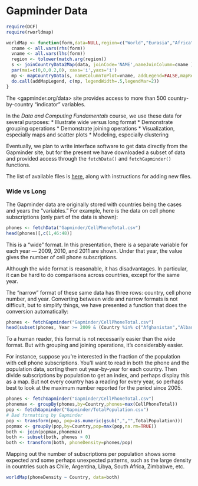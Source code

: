 Gapminder Data
======================

```r
require(DCF)
require(rworldmap)
```

```r
worldMap <- function(form,data=NULL,region=c("World","Eurasia","Africa","Latin America", "North America","Oceania","Asia")){
  cname <- all.vars(rhs(form))
  vname <- all.vars(lhs(form)) 
  region <- tolower(match.arg(region))
  s <- joinCountryData2Map(data, joinCode='NAME',nameJoinColumn=cname )
  par(mai=c(0,0,0.2,0), xaxs='i',yaxs='i') 
  mp <- mapCountryData(s, nameColumnToPlot=vname, addLegend=FALSE,mapRegion=region)  
  do.call(addMapLegend, c(mp, legendWidth=.5,legendMar=2))
}
```
The <gapminder.org/data> site provides access to more than 500 country-by-country "indicator" variables.

In the *Data and Computing Fundamentals* course, we use these data for several purposes:
* Illustrate wide versus long format
* Demonstrate grouping operations
* Demonstrate joining operations
* Visualization, especially maps and scatter plots
* Modeling, especially clustering

Eventually, we plan to write interface software to get data directly from the Gapminder site, but for the present we have downloaded a subset of data and provided access through the `fetchData()` and `fetchGapminder()` functions.

The list of available files is [here](http://htmlpreview.github.io/?https://github.com/dtkaplan/DataAndComputingFundamentals/blob/master/Notes/Day3/GapminderFiles.html), along with instructions for adding new files.

### Wide vs Long

The Gapminder data are originally stored with countries being the cases and years the "variables."  For example, here is the data on cell phone subscriptions (only part of the data is shown):
```r
phones <- fetchData("Gapminder/CellPhoneTotal.csv")
head(phones)[,c(1,46:48)]
```

This is a "wide" format.  In this presentation, there is a separate variable for each year --- 2009, 2010, and 2011 are shown.  Under that year, the value gives the number of cell phone subscriptions.

Although the wide format is reasonable, it has disadvantages.  In particular, it can be hard to do comparisons across countries, except for the same year.

The "narrow" format of these same data has three rows: country, cell phone number, and year.  Converting between wide and narrow formats is not difficult, but to simplify things, we have presented a function that does the conversion automatically:
```r
phones <- fetchGapminder("Gapminder/CellPhoneTotal.csv")
head(subset(phones, Year >= 2009 & (Country %in% c("Afghanistan","Albania","Algeria","Argentina","Aruba"))),18)
```

To a human reader, this format is not necessarily easier than the wide format. But with grouping and joining operations, it's considerably easier.

For instance, suppose you're interested in the fraction of the population with cell phone subscriptions.  You'll want to read in both the phone and the population data, sorting them out year-by-year for each country.  Then divide subscriptions by population to get an index, and perhaps display this as a map.  But not every country has a reading for every year, so perhaps best to look at the maximum number reported for the period since 2005.

```r
phones <- fetchGapminder("Gapminder/CellPhoneTotal.csv")
phonemax <- groupBy(phones,by=Country,phones=max(CellPhoneTotal))
pop <- fetchGapminder("Gapminder/TotalPopulation.csv")
# Bad formatting by Gapminder
pop <- transform(pop, pop=as.numeric(gsub(",","",TotalPopulation)))
popmax <- groupBy(pop,by=Country,pop=max(pop,na.rm=TRUE))
both <- join(popmax,phonemax)
both <- subset(both, phones > 0)
both <- transform(both, phoneDensity=phones/pop)

```

Mapping out the number of subscriptions per population shows some expected and some perhaps unexpected patterns, such as the large density in countries such as Chile, Argentina, Libya, South Africa, Zimbabwe, etc.
```r
worldMap(phoneDensity ~ Country, data=both)
```


